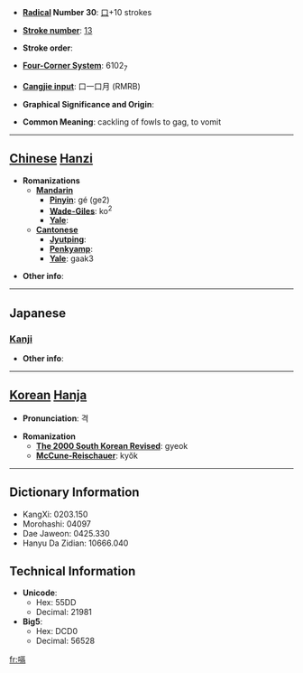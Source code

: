 * '''[[Wiktionary:Chinese radical index| Radical]] Number 30''': [[Wiktionary:Chinese radical index 口|口]]+10 strokes

* '''[[Wiktionary:Chinese total strokes index|Stroke number]]''': [[Wiktionary:Chinese total strokes index 13|13]]

* '''Stroke order''': 

* '''[[Wiktionary:Chinese four corner index|Four-Corner System]]''': 6102<sub>7</sub>

* '''[[Wiktionary:Chinese Cangjie index|Cangjie input]]''': 口一口月 (RMRB)

* '''Graphical Significance and Origin''': 

* '''Common Meaning''': cackling of fowls to gag, to vomit

----

== [[Chinese]] [[Hanzi]] ==

* '''Romanizations'''
** '''[[Mandarin]]'''
*** '''[[Pinyin]]''': gé (ge2)
*** '''[[Wade-Giles]]''': ko<sup>2</sup>
*** '''[[Yale]]''': 
** '''[[Cantonese]]'''
*** '''[[Jyutping]]''':
*** '''[[Penkyamp]]''': 
*** '''[[Yale]]''': gaak3

* '''Other info''': 

----

==Japanese==
===[[Kanji]]===
{{kanji|on readings=[[かく]] (kaku), [[きゃく]] (kyaku)
|kun readings=[[しゃくり]] (shakuri)
}}

* '''Other info''':  

----

== [[Korean]] [[Hanja]] ==

* '''Pronunciation''': 격

* '''Romanization'''
** '''[[The 2000 South Korean Revised Romanization|The 2000 South Korean Revised]]''': gyeok
** '''[[McCune-Reischauer]]''': kyŏk

----

== Dictionary Information ==

* KangXi: 0203.150
* Morohashi: 04097
* Dae Jaweon: 0425.330
* Hanyu Da Zidian: 10666.040

== Technical Information ==

* '''Unicode''':
** Hex: 55DD
** Decimal: 21981
* '''Big5''':
** Hex: DCD0
** Decimal: 56528

[[fr:嗝]]